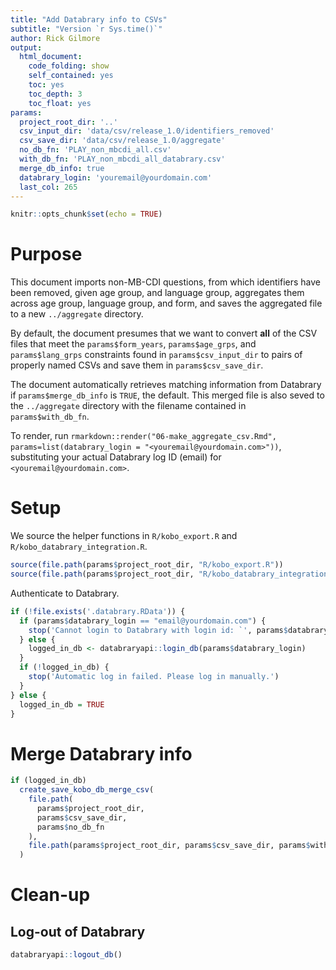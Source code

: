 ```yaml
---
title: "Add Databrary info to CSVs"
subtitle: "Version `r Sys.time()`"
author: Rick Gilmore
output: 
  html_document:
    code_folding: show
    self_contained: yes
    toc: yes
    toc_depth: 3
    toc_float: yes
params:
  project_root_dir: '..'
  csv_input_dir: 'data/csv/release_1.0/identifiers_removed'
  csv_save_dir: 'data/csv/release_1.0/aggregate'
  no_db_fn: 'PLAY_non_mbcdi_all.csv'
  with_db_fn: 'PLAY_non_mbcdi_all_databrary.csv'
  merge_db_info: true
  databrary_login: 'youremail@yourdomain.com'
  last_col: 265
---
```


```r
knitr::opts_chunk$set(echo = TRUE)
```

# Purpose

This document imports non-MB-CDI questions, from which identifiers have been removed, given age group, and language group, aggregates them across age group, language group, and form, and saves the aggregated file to a new `../aggregate` directory. 

By default, the document presumes that we want to convert **all** of the CSV files that meet the `params$form_years`, `params$age_grps`, and `params$lang_grps` constraints found in `params$csv_input_dir` to pairs of properly named CSVs and save them in `params$csv_save_dir`.

The document automatically retrieves matching information from Databrary if `params$merge_db_info` is `TRUE`, the default. This merged file is also seved to the `../aggregate` directory with the filename contained in `params$with_db_fn`.

To render, run `rmarkdown::render("06-make_aggregate_csv.Rmd", params=list(databrary_login = "<youremail@yourdomain.com>"))`, substituting your actual Databrary log ID (email) for `<youremail@yourdomain.com>`.

# Setup

We source the helper functions in `R/kobo_export.R` and `R/kobo_databrary_integration.R`.

```r
source(file.path(params$project_root_dir, "R/kobo_export.R"))
source(file.path(params$project_root_dir, "R/kobo_databrary_integration.R"))
```

Authenticate to Databrary.

```r
if (!file.exists('.databrary.RData')) {
  if (params$databrary_login == "email@yourdomain.com") {
    stop('Cannot login to Databrary with login id: `', params$databrary_login, '`')
  } else {
    logged_in_db <- databraryapi::login_db(params$databrary_login)
  }
  if (!logged_in_db) {
    stop('Automatic log in failed. Please log in manually.')
  }
} else {
  logged_in_db = TRUE
}
```

# Merge Databrary info

```r
if (logged_in_db)
  create_save_kobo_db_merge_csv(
    file.path(
      params$project_root_dir,
      params$csv_save_dir,
      params$no_db_fn
    ),
    file.path(params$project_root_dir, params$csv_save_dir, params$with_db_fn)
  )
```

# Clean-up

## Log-out of Databrary

```r
databraryapi::logout_db()
```